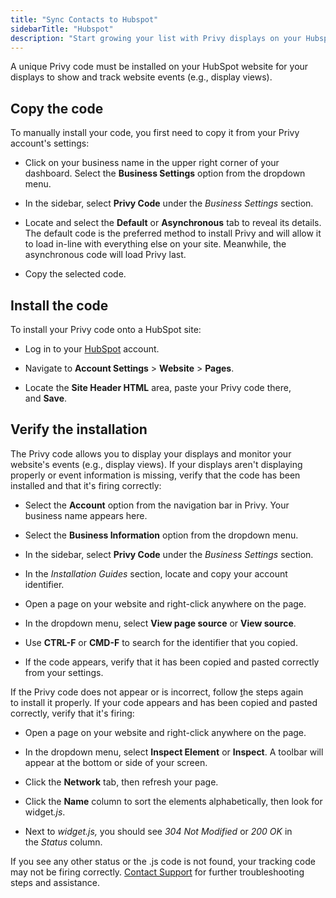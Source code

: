 ```yaml
---
title: "Sync Contacts to Hubspot"
sidebarTitle: "Hubspot"
description: "Start growing your list with Privy displays on your Hubspot site."
---
```


A unique Privy code must be installed on your HubSpot website for your displays to show and track website events (e.g., display views).

## Copy the code

To manually install your code, you first need to copy it from your Privy account's settings:

* Click on your business name in the upper right corner of your dashboard. Select the **Business Settings** option from the dropdown menu. 

* In the sidebar, select **Privy Code** under the *Business Settings* section. 

* Locate and select the **Default** or **Asynchronous** tab to reveal its details. The default code is the preferred method to install Privy and will allow it to load in-line with everything else on your site. Meanwhile, the asynchronous code will load Privy last. 

* Copy the selected code. 



## Install the code

To install your Privy code onto a HubSpot site:

* Log in to your [HubSpot](https://app.hubspot.com/login) account.

* Navigate to **Account Settings** > **Website** > **Pages**. 

* Locate the **Site Header HTML** area, paste your Privy code there, and **Save**.



## Verify the installation

The Privy code allows you to display your displays and monitor your website's events (e.g., display views). If your displays aren't displaying properly or event information is missing, verify that the code has been installed and that it's firing correctly:

* Select the **Account** option from the navigation bar in Privy. Your business name appears here. 

* Select the **Business Information** option from the dropdown menu. 

* In the sidebar, select **Privy Code** under the *Business Settings* section. 

* In the *Installation Guides* section, locate and copy your account identifier. 

* Open a page on your website and right-click anywhere on the page.

* In the dropdown menu, select **View page source** or **View source**.

* Use **CTRL-F** or **CMD-F** to search for the identifier that you copied.



* If the code appears, verify that it has been copied and pasted correctly from your settings.

If the Privy code does not appear or is incorrect, follow [t](https://help.privy.com/article/286-install-privy-on-hubspot#Copy%20the%20code)he steps again to install it properly. If your code appears and has been copied and pasted correctly, verify that it's firing: 

* Open a page on your website and right-click anywhere on the page.

* In the dropdown menu, select **Inspect Element** or **Inspect**. A toolbar will appear at the bottom or side of your screen.

* Click the **Network** tab, then refresh your page. 

* Click the **Name** column to sort the elements alphabetically, then look for widge&#x74;*.js*. 

* Next to *widget.js,* you should see *304 Not Modified* or *200 OK* in the *Status* column.



If you see any other status or the .js code is not found, your tracking code may not be firing correctly. [Contact Support](mailto:support@privy.com) for further troubleshooting steps and assistance.